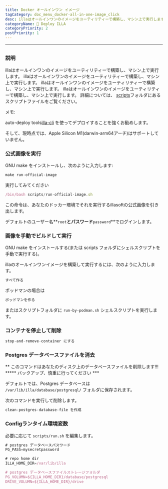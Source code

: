 ```yaml
---
title: Docker オールインワン イメージ
tagCategory: doc_menu_docker-all-in-one-image_click
desc: illaはオールインワンのイメージをユーティリティーで構築し、マシン上で実行します。
categoryName: 👷 Deploy ILLA
categoryPriority: 2
postPriority: 1
---
```


* * *

## <h2 hidden>オールインワンイメージ</h2>

### 説明

illaはオールインワンのイメージをユーティリティーで構築し、マシン上で実行します。 illaはオールインワンのイメージをユーティリティーで構築し、マシン上で実行します。 illaはオールインワンのイメージをユーティリティーで構築し、マシン上で実行します。 illaはオールインワンのイメージをユーティリティーで構築し、マシン上で実行します。 詳細については、 [scripts](https://github.com/illacloud/deploy-illa-manually/blob/main/docker/scripts)フォルダにあるスクリプトファイルをご覧ください。

メモ:

auto-deploy tools[illa-cli](https://github.com/illacloud/illa) を使ってデプロイすることを強くお勧めします。

そして、現時点では、Apple Silicon M1(darwin-arm64アーチ)はサポートしていません。

### 公式画像を実行

GNU make をインストールし、次のように入力します:

```jsx
make run-official-image
```

実行してみてください

```jsx
/bin/bash scripts/run-official-image.sh
```

この命令は、あなたのドッカー環境でそれを実行するillasoftの公式画像を引き出します。

デフォルトのユーザー名**`root`**とパスワード**`password`**でログインします。

### 画像を手動でビルドして実行

GNU make をインストールする(または scripts フォルダにシェルスクリプトを手動で実行する)。

illaのオールインワンイメージを構築して実行するには、次のように入力します。

```jsx
すべて作る
```

ポッドマンの場合は

```jsx
ポッドマンを作る
```

またはスクリプトフォルダに `run-by-podman.sh` シェルスクリプトを実行します。

### コンテナを停止して削除

```jsx
stop-and-remove-container にする
```

### Postgres データベースファイルを消去

** このコマンドはあなたのディスク上のデータベースファイルを削除します!!! \*\*\*** バックアップ、慎重に行ってください \*\*\*

デフォルトでは、Postgres データベースは `/var/lib/illa/database/postgresql/` フォルダに保存されます。

次のコマンドを実行して削除します。

```jsx
clean-postgres-database-file を作成
```

### Configランタイム環境変数

必要に応じて `scripts/run.sh` を編集します。

```jsx
# postgres データベースパスワード
PG_PASS=mysecretpassword

# repo home dir
ILLA_HOME_DIR=/var/lib/illa

# postgres データベースファイルストレージフォルダ
PG_VOLUMN=${ILLA_HOME_DIR}/database/postgresql
DRIVE_VOLUMN=${ILLA_HOME_DIR}/drive
```
